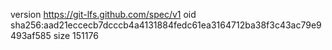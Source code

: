 version https://git-lfs.github.com/spec/v1
oid sha256:aad21eccecb7dcccb4a4131884fedc61ea3164712ba38f3c43ac79e9493af585
size 151176
